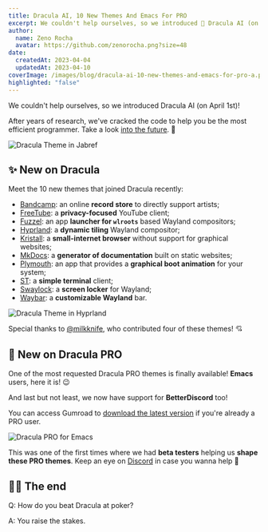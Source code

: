 ```yaml
---
title: Dracula AI, 10 New Themes And Emacs For PRO
excerpt: We couldn't help ourselves, so we introduced 🤖 Dracula AI (on April 1st)!
author:
  name: Zeno Rocha
  avatar: https://github.com/zenorocha.png?size=48
date:
  createdAt: 2023-04-04
  updatedAt: 2023-04-10
coverImage: /images/blog/dracula-ai-10-new-themes-and-emacs-for-pro-a.png
highlighted: "false"
---
```


We couldn't help ourselves, so we introduced Dracula AI (on April 1st)!

After years of research, we've cracked the code to help you be the most efficient programmer. Take a look [into the future](https://youtu.be/dQw4w9WgXcQ). 🤖

![Dracula Theme in Jabref](/images/blog/dracula-ai-10-new-themes-and-emacs-for-pro-a.png)

## ✨ New on Dracula

Meet the 10 new themes that joined Dracula recently:

- [Bandcamp](/bandcamp): an online **record store** to directly support artists;
- [FreeTube](/freetube): a **privacy-focused** YouTube client;
- [Fuzzel](/fuzzel): an app **launcher for `wlroots`** based Wayland compositors;
- [Hyprland](/hyprland): a **dynamic tiling** Wayland compositor;
- [Kristall](/kristall): a **small-internet browser** without support for graphical websites;
- [MkDocs](/mkdocs): a **generator of documentation** built on static websites;
- [Plymouth](/plymouth): an app that provides a **graphical boot animation** for your system;
- [ST](/st): a **simple terminal** client;
- [Swaylock](/swaylock): a **screen locker** for Wayland;
- [Waybar](/waybar): a **customizable Wayland** bar.

![Dracula Theme in Hyprland](/images/blog/dracula-ai-10-new-themes-and-emacs-for-pro-b.png)

Special thanks to [@milkknife](https://github.com/milkknife), who contributed four of these themes! 💘

## 🦇 New on Dracula PRO

One of the most requested Dracula PRO themes is finally available! **Emacs** users, here it is! 😉

And last but not least, we now have support for **BetterDiscord** too!

You can access Gumroad to [download the latest version](https://app.gumroad.com/library) if you're already a PRO user.

![Dracula PRO for Emacs](/images/logs/emacs-and-betterdiscord-a.png)

This was one of the first times where we had **beta testers** helping us **shape these PRO themes**. Keep an eye on [Discord](https://draculatheme.com/discord-invite) in case you wanna help 💖

## 👋🏻 The end

Q: How do you beat Dracula at poker?

A: You raise the stakes.
